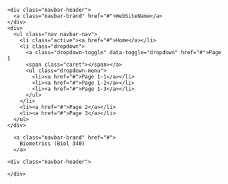 
<nav class="navbar navbar-inverse">
  <div class="container-fluid">
    <div class="navbar-header">
      <a class="navbar-brand" href="#">WebSiteName</a>
    </div>
    <div>
      <ul class="nav navbar-nav">
        <li class="active"><a href="#">Home</a></li>
        <li class="dropdown">
          <a class="dropdown-toggle" data-toggle="dropdown" href="#">Page 1
          <span class="caret"></span></a>
          <ul class="dropdown-menu">
            <li><a href="#">Page 1-1</a></li>
            <li><a href="#">Page 1-2</a></li>
            <li><a href="#">Page 1-3</a></li> 
          </ul>
        </li>
        <li><a href="#">Page 2</a></li> 
        <li><a href="#">Page 3</a></li> 
      </ul>
    </div>
  </div>
</nav>


<nav class="navbar navbar-default">
  <div class="container-fluid">
      <a class="navbar-brand" href="#">
        Biometrics (Biol 340)
      </a>
  </div>
</nav>


    <div class="navbar-header">

    </div>